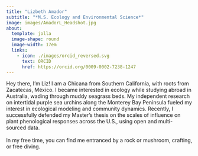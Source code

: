```yaml
---
title: "Lizbeth Amador"
subtitle: "*M.S. Ecology and Environmental Science*"
image: images/AmadorL_Headshot.jpg
about: 
  template: jolla 
  image-shape: round
  image-width: 17em
  links: 
    - icon: ./images/orcid_reversed.svg
      text: ORCID
      href: https://orcid.org/0009-0002-7238-1247 
---
```


Hey there, I'm Liz! I am a Chicana from Southern California, with roots from Zacatecas, México. I became interested in ecology while studying abroad in Australia, wading through muddy seagrass beds. My independent research on intertidal purple sea urchins along the Monterey Bay Peninsula fueled my interest in ecological modeling and community dynamics. Recently, I successfully defended my Master's thesis on the scales of influence on
plant phenological responses across the U.S., using open and multi-sourced data.\
\
In my free time, you can find me entranced by a rock or mushroom, crafting, or free diving.\

<!-- ![](images/bullkelp_chomp.jpg){fig-align="center" style="width:110px; height:100px; border-radius:50%; object-fit:cover; border:1px solid #384755;"} -->